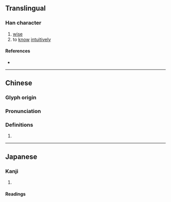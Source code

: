 {{character info}}
==Translingual==

===Han character===
{{Han char|rn=61|rad=心|as=07|sn=11|four=52332|canj=QLP|ids=⿱折心}}

# [[wise]]
# to [[know]] [[intuitively]]

====References====
* {{Han ref|kx=0386.380|dkj=10637|dj=0719.070|hdz=42299.100|uh=608A|ud=24714|bh=D551|bd=54609}}

----

==Chinese==
{{zh-forms}}

===Glyph origin===
{{Han etym}}

===Pronunciation===
{{zh-pron
|m=zhé
|c=zit3
|mc=y
|oc=y
|cat=
}}

===Definitions===
{{zh-hanzi}}

# {{rfdef|zh}}

----

==Japanese==

===Kanji===
{{ja-kanji|grade=|rs=心07}}

# {{rfdef|ja|sort=心07}}

====Readings====
{{ja-readings|on=てつ,てち|kun=うやまう}}
